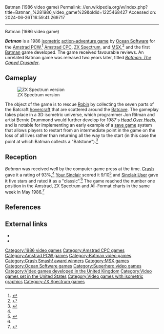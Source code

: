 Batman (1986 video game)
Permalink: //en.wikipedia.org/w/index.php?title=Batman_%281986_video_game%29&oldid=1225468427
Accessed on: 2024-06-26T16:59:41.269717



------
Batman (1986 video game)
{{Short description|1986 video game}}
{{Infobox video game
|title = Batman
|image = Batman (Amstrad CPC game).jpg
|caption = Amstrad CPC cover art
|designer = [[Jon Ritman]] <br>Bernie Drummond<ref name="Crash1">{{cite news | title=Batman | date=May 1986 | publisher=[[Newsfield Publications Ltd]] | url =https://wos.meulie.net/pub/sinclair/magazines/Crash/Issue28/Pages/Crash2800121.jpg | work =[[Crash (magazine)|Crash]] | access-date = 2009-02-11}}</ref>
|publisher = [[Ocean Software]]
|engine =
|released = 1986
|genre = [[Action-adventure game|Action-adventure]]
|modes = [[Single-player]]
|platforms = [[ZX Spectrum]], [[Amstrad CPC]], [[MSX]], [[Amstrad PCW]]
}}

'''''Batman''''' is a 1986 [[Isometric projection|isometric]] [[action-adventure game]] by [[Ocean Software]] for the [[Amstrad PCW]],<ref>{{cite book |title=The 8000 Plus Collection: The Ultimate Tips Book for the Amstrad PCW |last=Ainsley |first=Rob |year=1989 |chapter=Batman hints |page=105 |publisher=[[Future Publishing]] |location=Bath}}</ref> [[Amstrad CPC]], [[ZX Spectrum]], and [[MSX]],<ref name='MobyGames'>{{cite web|url=http://www.mobygames.com/game/batman_ |title=Batman |access-date=2009-02-11 |last=Smith |first=Martin |author2=Игги Друге |work=MobyGames |publisher=MobyGames |archive-url=https://web.archive.org/web/20080228193236/http://www.mobygames.com/game/batman_ |archive-date=28 February 2008}}</ref> and the first [[Batman]] game developed. The game received favourable reviews. An unrelated Batman game was released two years later, titled ''[[Batman: The Caped Crusader]]''.

==Gameplay==
[[Image:ZX Batman.png|left|thumb|ZX Spectrum version]]

The object of the game is to rescue [[Robin (comics)|Robin]] by collecting the seven parts of the Batcraft [[hovercraft]] that are scattered around the [[Batcave]]. The gameplay takes place in a 3D isometric universe, which programmer Jon Ritman and artist Bernie Drummond would further develop for 1987's ''[[Head Over Heels (video game)|Head Over Heels]]'', and is notable for implementing an early example of a [[save game]] system that allows players to restart from an intermediate point in the game on the loss of all lives rather than returning all the way to the start (in this case the point at which Batman collects a "Batstone").<ref name="SinclairUser1">{{cite news | first=Jerry | last=Muir | title=Batman | date=May 1986 | publisher=[[EMAP]] | url =https://wos.meulie.net/pub/sinclair/magazines/SinclairUser/Issue050/Pages/SinclairUser05000051.jpg | work =[[Sinclair User]] | access-date = 2009-02-11}}</ref>

==Reception==
{{Video game reviews
| CVG = 37/40<ref>{{cite web|magazine=Computer and Video Games|issue=55|url=https://wos.meulie.net/pub/sinclair/magazines/C+VG/Issue055/Pages/CVG05500027.jpg|title = Magazine Review|access-date=2012-11-17}}</ref>
| CRASH = 93%<ref>{{cite web|magazine=Crash|issue=28|url=https://wos.meulie.net/pub/sinclair/magazines/Crash/Issue28/Pages/Crash2800121.jpg|title = Magazine Review|access-date=2012-11-17}}</ref>
| SUser = {{Rating|5|5}}<ref>{{cite web|magazine=Sinclair User|issue=50|url=https://wos.meulie.net/pub/sinclair/magazines/SinclairUser/Issue050/Pages/SinclairUser05000051.jpg|title = Magazine Review|access-date=2012-11-17}}</ref>
| YSinclair = 9/10<ref>{{cite web|magazine=Your Sinclair| issue=5|url=https://wos.meulie.net/pub/sinclair/magazines/YourSinclair/Issue05/Pages/YourSinclair0500060.jpg|title = Magazine Review|access-date=2012-11-17}}</ref>
| rev1 = ''[[Your Computer (British magazine)|Your Computer]]''
| rev1Score = {{Rating|4|5}}<ref>{{cite web|magazine=Your Computer|url=https://wos.meulie.net/pub/sinclair/magazines/YourComputer/Issue8605/Pages/YourComputer860500044.jpg|title = Magazine Review|access-date=2012-11-17}}</ref>
| award1Pub = Crash
| award1 = Crash Smash
| award2Pub = Sinclair User
| award2 = SU Classic
| award3Pub = Your Sinclair
| award3 = MegaGame
| award4Pub = ZX Computing
| award4 = Monster Hit<ref>{{cite web|magazine=ZX Computing|url=https://wos.meulie.net/pub/sinclair/magazines/ZXComputing/Issue8605/Pages/ZXComputing860500043.jpg|title = Magazine Review|access-date=2012-11-17}}</ref>
}}

''Batman'' was received well by the computer game press at the time. [[Crash (magazine)|Crash]] gave it a rating of 93%,<ref name="Crash1" /> [[Your Sinclair]] scored it 9/10<ref name="YourSinclair1">{{cite news | first=Tommy | last=Nash | title=Batman | date=May 1986 | publisher=[[Dennis Publishing]] | url=http://www.ysrnry.co.uk/articles/batman.htm | work=[[Your Sinclair]] | access-date=2009-02-11 | archive-url=https://web.archive.org/web/20090112035139/http://www.ysrnry.co.uk/articles/batman.htm | archive-date=2009-01-12 | url-status=dead}}</ref> and [[Sinclair User]] gave it five stars and rated it as a "classic".<ref name="SinclairUser1" /> The game reached the number one position in the Amstrad, ZX Spectrum and All-Format charts in the same week in May 1986.<ref name='pcwcharts'>{{cite magazine |title=Charts|magazine=Popular Computing Weekly|issue=20|publisher=Sunshine Publications|date=15 May 1986|page=54|url=https://spectrumcomputing.co.uk/page.php?issue_id=2908&page=46|access-date=27 October 2022}}</ref>

==References==
{{Reflist}}

==External links==
* {{WoS game|id=0000438|name=Batman}}
* {{moby game|id=/batman_|name=''Batman''}}

{{Batman video games}}

[[Category:1986 video games]]
[[Category:Amstrad CPC games]]
[[Category:Amstrad PCW games]]
[[Category:Batman video games]]
[[Category:Crash Smash! award winners]]
[[Category:MSX games]]
[[Category:Ocean Software games]]
[[Category:Superhero video games]]
[[Category:Video games developed in the United Kingdom]]
[[Category:Video games set in the United States]]
[[Category:Video games with isometric graphics]]
[[Category:ZX Spectrum games]]